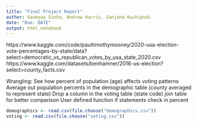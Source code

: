 ```yaml
---
title: "Final Project Report"
author: Saumyaa Sinha, Andrew Harris, Sanjana Kuchipudi
date: "Due: DATE"
output: html_notebook
---
```


https://www.kaggle.com/code/paultimothymooney/2020-usa-election-vote-percentages-by-state/data?select=democratic_vs_republican_votes_by_usa_state_2020.csv
https://www.kaggle.com/datasets/benhamner/2016-us-election?select=county_facts.csv

Wrangling:
See how percent of population (age) affects voting patterns
Average out population percents in the demographic table (county averaged to represent state)
Drop a column in the voting table (state code)
join table for better comparison
User defined function if statements check in percent

```r
demographics <- read.csv(file.choose("demographics.csv"))
voting <- read.csv(file.choose("voting.csv"))
```
